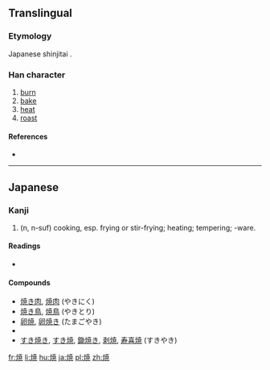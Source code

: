 {{also|燒|烧}}

==Translingual==
{{Han simplified forms|燒|焼|烧}}

===Etymology===
Japanese shinjitai {{Han simp|燒|f=堯|t=尭}}.

===Han character===
{{Han char|rn=86|rad=火|as=08|sn=12|four=|canj=FJTU}}

# [[burn]]
# [[bake]]
# [[heat]]
# [[roast]]

====References====
* {{Han ref|kx=0675.191|dkj=19166|hdz=32208.041|uh=713C|ud=28988}}

----

==Japanese==

===Kanji===
{{ja-kanji|grade=4|rs=火08|style=s|kyu=燒}}

# (n, n-suf) cooking, esp. frying or stir-frying; heating; tempering; -ware.

====Readings====
* {{ja-readings|on=[[しょう]] (shō)|kun=[[やく]] (yaku), [[やき]] (yaki)}}

====Compounds====
* [[焼き肉]], [[焼肉]] (やきにく)
* [[焼き鳥]], [[焼鳥]] (やきとり)
* [[卵焼]], [[卵焼き]] (たまごやき)
* {{term|夕焼け||sunset|tr=ゆうやけ, yūyake|lang=ja|sc=Jpan}}
* [[すき焼き]], [[すき焼]], [[鋤焼き]], [[剥焼]], [[寿喜焼]] (すきやき)

[[fr:焼]]
[[li:焼]]
[[hu:焼]]
[[ja:焼]]
[[pl:焼]]
[[zh:焼]]